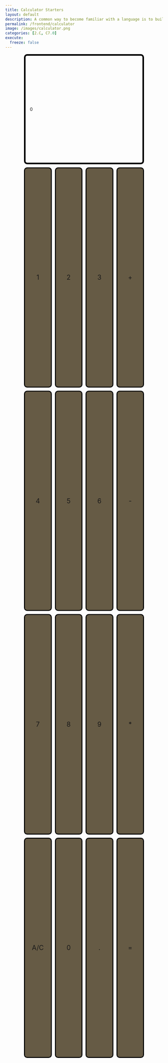 ```yaml
---
title: Calculator Starters
layout: default
description: A common way to become familiar with a language is to build a calculator.  This calculator shows off button with actions.
permalink: /frontend/calculator
image: /images/calculator.png
categories: [2.C, C7.0]
execute:
  freeze: false
---
```



```{=html}

<!-- Hack 1: Test conditions on small and big numbers, report on findings -->
<!-- Hack 2: Add a common math operation that is missing from calculator -->
<!-- Hack 3: Implement 1 number operation (ie SQRT) -->

<!-- Style (CSS) implementation of the calculator. -->
<style>
/* class to create the calculator's container; uses CSS grid dsiplay to partition off buttons */
.calculator-container { 
    width: 90vw; /* this width and height is specified for mobile devices by default */
    height: 80vh;
    margin: 0 auto;

    display: grid;
    grid-template-columns: repeat(4, 1fr); /* fr is a special unit; learn more here: https://css-tricks.com/introduction-fr-css-unit/  */
    grid-template-rows: 0.5fr repeat(4, 1fr);
    gap: 10px 10px;
}

/* 
    CSS allows programmers to use media queries to change the size of classes based on the size of the device.
    This allows us to make it so that our website looks good on both mobile and desktop. If the width of the
    device is big enough, then the calculator will take up more of the screen.
*/
@media (min-width: 600px) { 
    .calculator-container {
        width: 40vw;
        height: 80vh;
    }
}

/* styling for the calculator buttons themselves */
.calculator-button {
    width: auto;
    height: auto;
    border-radius: 10px;
    background-color: #665B45;
    border: 3px solid black;
    font-size: 1.5em;

    display: flex;
    justify-content: center;
    align-items: center;

    /* grid display allows programmer to specify how much of the grid an element should take up; these buttons will take up 1 row and 1 column */
    grid-column: span 1;
    grid-row: span 1;

    /* allows for smooth transition of properties and the "animation" effect to appear on hover */
    transition: all 0.5s; 
}

/* darkens the background color on hover to create a selecting effect */
.calculator-button:hover {
    background-color: #373737;
}

/* styling for the top bar which shows the results of the calculator */
.calculator-output {
    /* note how the output instead takes up 4 columns and 1 row; essentially takes up the entirety of the first row */
    grid-column: span 4;
    grid-row: span 1;

    border-radius: 10px;
    padding: 1em;
    font-size: auto;
    border: 5px solid black;

    display: flex;
    align-items: center;
}
</style>


<!-- HTML implementation of the calculator. 
    CSS sets 4 buttons (calculator-button) to a row
    All buttons have onclick JavaScript action
    All actions result in calculator-output.innerHTML change
-->
<div class="calculator-container">
    <!--result-->
    <div class="calculator-output" id="output">0</div>
    <!--row 1-->
    <div class="calculator-button" onclick="number('1')">1</div>
    <div class="calculator-button" onclick="number('2')">2</div>
    <div class="calculator-button" onclick="number('3')">3</div>
    <div class="calculator-button" onclick="operation('+')">+</div>
    <!--row 2-->
    <div class="calculator-button" onclick="number('4')">4</div>
    <div class="calculator-button" onclick="number('5')">5</div>
    <div class="calculator-button" onclick="number('6')">6</div>
    <div class="calculator-button" onclick="operation('-')">-</div>
    <!--row 3-->
    <div class="calculator-button" onclick="number('7')">7</div>
    <div class="calculator-button" onclick="number('8')">8</div>
    <div class="calculator-button" onclick="number('9')">9</div>
    <div class="calculator-button" onclick="operation('*')">*</div>
    <!--row 4-->
    <div class="calculator-button" onclick="clearCalc()">A/C</div>
    <div class="calculator-button" onclick="number('0')">0</div>
    <div class="calculator-button" onclick="number('.')">.</div>
    <div class="calculator-button" onclick="equals()">=</div>
</div>


<!-- JavaScript (JS) implementation of the calculator. -->
<script>
// initialize important variables
let output = document.getElementById("output");
let operator = null;
let firstNumber = null;
let nextReady = true;

// Number action
function number (value) { // function to input numbers into the calculator
    if (value != ".") {
        if (nextReady == true) { // nextReady is used to tell the computer when the user is going to input a completely new number
            output.innerHTML = value;
            if (value != "0") { // if statement to ensure that there are no multiple leading zeroes
                nextReady = false;
            }
        } else {
            output.innerHTML = output.innerHTML + value; // concatenation is used to add the numbers to the end of the input
        }
    } else { // special case for adding a decimal; can't have two decimals
        if (output.innerHTML.indexOf(".") == -1) {
            output.innerHTML = output.innerHTML + value;
            nextReady = false;
        }
    }
}

// Operator action
function operation (choice) { // function to input operations into the calculator
    if (firstNumber == null) { // once the operation is chosen, the displayed number is stored into the variable firstNumber
        firstNumber = parseInt(output.innerHTML);
        nextReady = true;
        operator = choice;
        return; // exits function
    }
    // occurs if there is already a number stored in the calculator
    firstNumber = calculate(firstNumber, parseFloat(output.innerHTML)); 
    operator = choice;
    output.innerHTML = firstNumber.toString();
    nextReady = true;
}

// Calculator
function calculate (first, second) { // function to calculate the result of the equation
    let result = 0;
    switch (operator) {
        case "+":
            result = first + second;
            break;
        case "-":
            result = first - second;
            break;
        case "*":
            result = first * second;
            break;
        case "/":
            result = first / second;
            break;
        default: 
            break;
    }
    return result;
}

// Equal action
function equals () { // function used when the equals button is clicked; calculates equation and displays it
    firstNumber = calculate(firstNumber, parseFloat(output.innerHTML));
    output.innerHTML = firstNumber.toString();
    nextReady = true;
}

// A/C action
function clearCalc () { // clears calculator
    firstNumber = null;
    output.innerHTML = "0";
    nextReady = true;
}
</script>

```